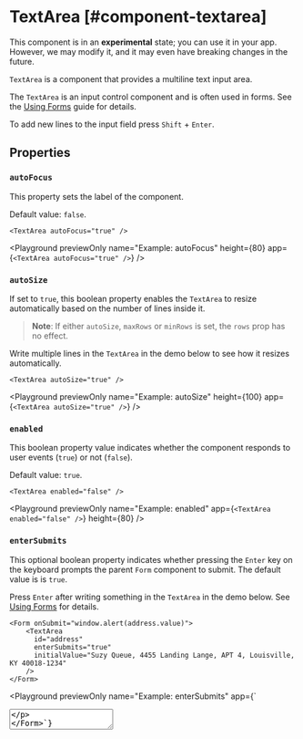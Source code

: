 
# TextArea [#component-textarea]

<Callout type="info" emoji="ℹ️">This component is in an **experimental** state; you can use it in your app. However, we may modify it, and it may even have breaking changes in the future.</Callout>

`TextArea` is a component that provides a multiline text input area.

The `TextArea` is an input control component and is often used in forms. See the [Using Forms](../learning/forms.mdx) guide for details.

To add new lines to the input field press `Shift` + `Enter`.

## Properties

### `autoFocus`

This property sets the label of the component.

Default value: `false`.

```ueml copy
<TextArea autoFocus="true" />
```

<Playground
  previewOnly
  name="Example: autoFocus"
  height={80}
  app={`<TextArea autoFocus="true" />`}
/>

### `autoSize`

If set to `true`, this boolean property enables the `TextArea` to resize automatically based on the number of lines inside it.

> **Note**: If either `autoSize`, `maxRows` or `minRows` is set, the `rows` prop has no effect.

Write multiple lines in the `TextArea` in the demo below to see how it resizes automatically.

```ueml copy
<TextArea autoSize="true" />
```

<Playground
  previewOnly
  name="Example: autoSize"
  height={100}
  app={`<TextArea autoSize="true" />`}
/>

### `enabled`

This boolean property value indicates whether the component responds to user events (`true`) or not (`false`).

Default value: `true`.

```ueml copy
<TextArea enabled="false" />
```

<Playground
  previewOnly
  name="Example: enabled"
  app={`<TextArea enabled="false" />`}
  height={80}
/>

### `enterSubmits`

This optional boolean property indicates whether pressing the `Enter` key on the keyboard prompts the parent `Form` component to submit. The default value is is `true`.

Press `Enter` after writing something in the `TextArea` in the demo below.
See [Using Forms](../learning/forms.mdx) for details.

```ueml copy
<Form onSubmit="window.alert(address.value)">
    <TextArea
      id="address"
      enterSubmits="true"
      initialValue="Suzy Queue, 4455 Landing Lange, APT 4, Louisville, KY 40018-1234"
    />
</Form>
```

<Playground
  previewOnly
  name="Example: enterSubmits"
  app={`<Form onSubmit="window.alert(address.value)">
    <TextArea
      id="address"
      enterSubmits="true"
      initialValue="Suzy Queue, 4455 Landing Lange, APT 4, Louisville, KY 40018-1234"
    />
</Form>`}
/>

### `escResets`

This boolean property indicates whether the TextArea contents should be reset when pressing the ESC key.

### `initialValue`

This property sets the component's initial value.

The initial value displayed in the input field.

```ueml copy
<TextArea initialValue="Example text" />
```

<Playground
  previewOnly
  name="Example: initialValue"
  height={80}
  app={`<TextArea initialValue="Example text" />`}
/>

### `labelId`

You can specify the identifier of a component acting as its label. When you click the label, the component behaves as you clicked it.

### `maxLength`

This property sets the maximum length of the input it accepts.

### `maxRows`

This optional number property maximizes the number of lines the `TextArea` can grow to.

> **Note**: If either `autoSize`, `maxRows` or `minRows` is set, the `rows` prop has no effect.

```ueml copy
<TextArea
  maxRows="3"
  initialValue="Lorem ipsum dolor sit amet,
  consectetur adipiscing elit,
  sed do eiusmod tempor incididunt ut labore et dolore magna aliqua.
  Ut enim ad minim veniam,
  quis nostrud exercitation ullamco laboris nisi ut aliquip ex ea commodo consequat."
/>
```

<Playground
  previewOnly
  name="Example: maxRows"
  app={`<TextArea
  maxRows="3"
  initialValue="Lorem ipsum dolor sit amet,
consectetur adipiscing elit,
sed do eiusmod tempor incididunt ut labore et dolore magna aliqua.
Ut enim ad minim veniam,
quis nostrud exercitation ullamco laboris nisi ut aliquip ex ea commodo consequat."
/>`}
  height={100}
/>

### `minRows`

This optional number property indicates the minimum number of lines the `TextArea` has and specifies its size accordingly.

> **Note**: If either `autoSize`, `maxRows` or `minRows` is set, the `rows` prop has no effect.

```ueml copy
<TextArea minRows="3" initialValue="Lorem ipsum dolor sit amet..." />
```

<Playground
  previewOnly
  name="Example: minRows"
  app={`<TextArea minRows="3" initialValue="Lorem ipsum dolor sit amet..." />`}
  height={100}
/>

### `placeholder`

A placeholder text that is visible in the input field when its empty.

```ueml copy
<TextArea placeholder="This is a placeholder" />
```

<Playground
  previewOnly
  name="Example: placeholder"
  height={80}
  app={`<TextArea placeholder="This is a placeholder" />`}
/>

### `readOnly`

Set this property to `true` to disallow changing the component value.

```ueml copy /readOnly="{true}"/
<TextArea initialValue="Example text" readOnly="{true}" />
```

<Playground
  previewOnly
  name="Example: readOnly"
  height={80}
  app={`<TextArea initialValue="Example text" readOnly="{true}" />`}
/>

### `required`

Set this property to `true` to indicate it must have a value before submitting the containing form.

### `resize`

This optional property specifies in which dimensions can the `TextArea` be resized by the user.

Available values:

| Value | Description |
| --- | --- |
| `undefined` | No resizing |
| `horizontal` | Can only resize horizontally |
| `vertical` | Can only resize vertically |
| `both` | Can resize in both dimensions |


| Value        | Description                   |
| :----------- | :---------------------------- |
|  undefined   | No resizing                   |
| `horizontal` | Can only resize horizontally  |
| `vertical`   | Can only resize vertically    |
| `both`       | Can resize in both dimensions |

If you allow resizing, the `TextArea` turns off automatic sizing.

When you allow vertical resizing, you can limit the sizable range according to `minRows` and `maxRows`. 

Drag the small resize indicators at the bottom right on each of the controls in the demo.

```ueml copy
<VStack gap="0.5rem">
    <TextArea resize="vertical" minRows="1" maxRows="8" />
    <TextArea resize="both" />
</VStack>
```

<Playground
  previewOnly
  name="Example: resize"
  app={`<VStack gap="0.5rem">
    <TextArea resize="vertical" minRows="1" maxRows="8" />
    <TextArea resize="both" />
</VStack>`}
  height={300}
/>

### `rows`

Specifies the number of lines or rows (and thus, its size) the component has.

> **Note**: If either `autoSize`, `maxRows` or `minRows` is set, the `rows` prop has no effect.

```ueml copy
<TextArea rows="10" />
```

<Playground
  previewOnly
  name="Example: rows"
  app={`<TextArea rows="10" />`}
  height={300}
/>

### `validationStatus`

This property allows you to set the validation status of the input component.

Available values:

| Value | Description |
| --- | --- |
| `valid` | Visual indicator for an input that is accepted |
| `warning` | Visual indicator for an input that produced a warning |
| `error` | Visual indicator for an input that produced an error |


This prop is used to visually indicate status changes reacting to form field validation.

| Value     | Description                                           |
| :-------- | :---------------------------------------------------- |
| `valid`   | Visual indicator for an input that is accepted        |
| `warning` | Visual indicator for an input that produced a warning |
| `error`   | Visual indicator for an input that produced an error  |

```ueml copy
<VStack gap="0.5rem">
  <TextArea />
  <TextArea validationStatus="valid" />
  <TextArea validationStatus="warning" />
  <TextArea validationStatus="error" />
</VStack>
```

<Playground
  previewOnly
  name="Example: validationStatus"
  height={300}
  app={`
  <VStack gap="0.5rem">
    <TextArea />
    <TextArea validationStatus="valid" />
    <TextArea validationStatus="warning" />
    <TextArea validationStatus="error" />
  </VStack>
  `}
/>

## Events

### `didChange`

This event is triggered when value of TextArea has changed.

Write in the input field and see how the `Text` underneath it is updated in parallel.

```ueml copy {2}
<VStack gap="0.5rem" var.field="">
  <TextArea initialValue="{field}" onDidChange="(val) => field = val" />
  <Text initialValue="{field}" />
</VStack>
```

<Playground
  previewOnly
  name="Example: didChange"
  height={100}
  app={`
  <VStack gap="0.5rem" var.field="">
    <TextArea initialValue="{field}" onDidChange="(val) => field = val" />
    <Text value="{field}" />
  </VStack>
  `}
/>

### `gotFocus`

This event is triggered when the TextArea has received the focus.

Clicking on the `TextArea` in the example demo changes the label text.
Note how clicking elsewhere resets the text to the original.

```ueml copy {3-4}
<TextArea
  initialValue="{focused === true ? 'I got focused!' : 'I lost focus...'}"
  onGotFocus="focused = true"
  onLostFocus="focused = false"
  var.focused="{false}"
/>
```

<Playground
  previewOnly
  name="Example: gotFocus/lostFocus"
  height={100}
  app={`
  <TextArea
    initialValue="{focused === true ? 'I got focused!' : 'I lost focus...'}"
    onGotFocus="focused = true"
    onLostFocus="focused = false"
    var.focused="{false}"
  />
  `}
/>

### `lostFocus`

This event is triggered when the TextArea has lost the focus.

## Context Values

This component does not have any context values.

## Exposed Members

### `focus`

This method sets the focus on the TextArea.

### `setValue`

You can use this method to set the component's current value programmatically (`true`: checked, `false`: unchecked).

### `value`

You can query the component's value. If no value is set, it will retrieve `undefined`.

## Styling

This component does not have any theme variables.
